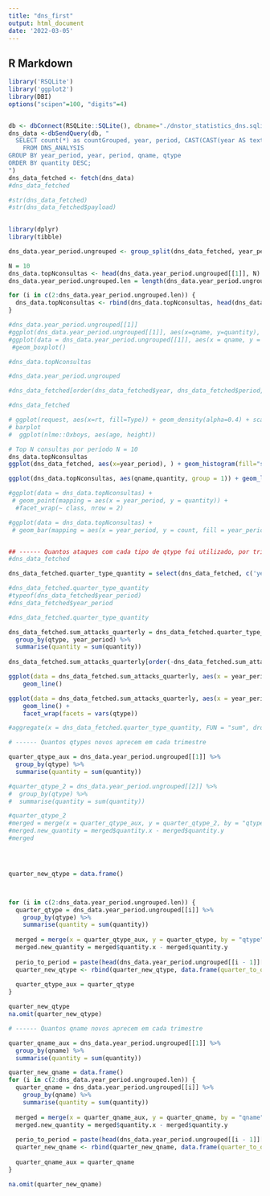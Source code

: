 ```yaml
---
title: "dns_first"
output: html_document
date: '2022-03-05'
---
```


## R Markdown

```r
library('RSQLite')
library('ggplot2')
library(DBI)
options("scipen"=100, "digits"=4)


db <- dbConnect(RSQLite::SQLite(), dbname="./dnstor_statistics_dns.sqlite")
dns_data <-dbSendQuery(db, "  
  SELECT count(*) as countGrouped, year, period, CAST(CAST(year AS text) || CAST(period AS text) as integer) as year_period , qname, qtype, SUM(count) as quantity
    FROM DNS_ANALYSIS
GROUP BY year_period, year, period, qname, qtype
ORDER BY quantity DESC;
")
dns_data_fetched <- fetch(dns_data)
#dns_data_fetched

#str(dns_data_fetched)
#str(dns_data_fetched$payload)
    
```


```r
library(dplyr)
library(tibble)

dns_data.year_period.ungrouped <- group_split(dns_data_fetched, year_period) 

N = 10
dns_data.topNconsultas <- head(dns_data.year_period.ungrouped[[1]], N)
dns_data.year_period.ungrouped.len = length(dns_data.year_period.ungrouped)

for (i in c(2:dns_data.year_period.ungrouped.len)) {
  dns_data.topNconsultas <- rbind(dns_data.topNconsultas, head(dns_data.year_period.ungrouped[[i]], N))
}

#dns_data.year_period.ungrouped[[1]]
#ggplot(dns_data.year_period.ungrouped[[1]], aes(x=qname, y=quantity), ) + geom_histogram(fill="skyblue", alpha=0.5) 
#ggplot(data = dns_data.year_period.ungrouped[[1]], aes(x = qname, y = quantity)) +
 #geom_boxplot()

#dns_data.topNconsultas

#dns_data.year_period.ungrouped

#dns_data_fetched[order(dns_data_fetched$year, dns_data_fetched$period, -dns_data_fetched$quantity),]

#dns_data_fetched

# ggplot(request, aes(x=rt, fill=Type)) + geom_density(alpha=0.4) + scale_x_log10() + xlab("Number Request (log 10)") + ylab("Density") + ggtitle("Request per DRDoS Attacks")
# barplot
#  ggplot(nlme::Oxboys, aes(age, height))

# Top N consultas por período N = 10
dns_data.topNconsultas
ggplot(dns_data_fetched, aes(x=year_period), ) + geom_histogram(fill="skyblue", alpha=0.5) 

ggplot(dns_data.topNconsultas, aes(qname,quantity, group = 1)) + geom_line() + facet_grid(year_period ~ .)

#ggplot(data = dns_data.topNconsultas) + 
 # geom_point(mapping = aes(x = year_period, y = quantity)) + 
  #facet_wrap(~ class, nrow = 2)

#ggplot(data = dns_data.topNconsultas) + 
 # geom_bar(mapping = aes(x = year_period, y = count, fill = year_period), position = "fill")


## ------ Quantos ataques com cada tipo de qtype foi utilizado, por trimestre ? 
#dns_data_fetched

dns_data_fetched.quarter_type_quantity = select(dns_data_fetched, c('year_period', 'qtype', 'quantity'))

#dns_data_fetched.quarter_type_quantity
#typeof(dns_data_fetched$year_period)
#dns_data_fetched$year_period

#dns_data_fetched.quarter_type_quantity

dns_data_fetched.sum_attacks_quarterly = dns_data_fetched.quarter_type_quantity %>%
  group_by(qtype, year_period) %>%
  summarise(quantity = sum(quantity))
  
dns_data_fetched.sum_attacks_quarterly[order(-dns_data_fetched.sum_attacks_quarterly$quantity, dns_data_fetched.sum_attacks_quarterly$year_period),]

ggplot(data = dns_data_fetched.sum_attacks_quarterly, aes(x = year_period, y = quantity, color = qtype)) +
    geom_line()

ggplot(data = dns_data_fetched.sum_attacks_quarterly, aes(x = year_period, y = quantity)) +
    geom_line() +
    facet_wrap(facets = vars(qtype))

#aggregate(x = dns_data_fetched.quarter_type_quantity, FUN = "sum", drop = TRUE)

# ------ Quantos qtypes novos aprecem em cada trimestre

quarter_qtype_aux = dns_data.year_period.ungrouped[[1]] %>%
  group_by(qtype) %>%
  summarise(quantity = sum(quantity))

#quarter_qtype_2 = dns_data.year_period.ungrouped[[2]] %>%
#  group_by(qtype) %>%
#  summarise(quantity = sum(quantity))

#quarter_qtype_2
#merged = merge(x = quarter_qtype_aux, y = quarter_qtype_2, by = "qtype", all = TRUE)
#merged.new_quantity = merged$quantity.x - merged$quantity.y
#merged




quarter_new_qtype = data.frame()



for (i in c(2:dns_data.year_period.ungrouped.len)) {
  quarter_qtype = dns_data.year_period.ungrouped[[i]] %>%
    group_by(qtype) %>%
    summarise(quantity = sum(quantity))
  
  merged = merge(x = quarter_qtype_aux, y = quarter_qtype, by = "qtype", all = TRUE)
  merged.new_quantity = merged$quantity.x - merged$quantity.y
  
  perio_to_period = paste(head(dns_data.year_period.ungrouped[[i - 1]]['year'], 1), '.',  head(dns_data.year_period.ungrouped[[i - 1]]['period'], 1), '->' , head(dns_data.year_period.ungrouped[[i]]['year'], 1), '.', head(dns_data.year_period.ungrouped[[i]]['period'], 1))
  quarter_new_qtype <- rbind(quarter_new_qtype, data.frame(quarter_to_quarter=perio_to_period, merged$qtype, sum_quantity=merged$quantity.y - merged$quantity.x))
  
  quarter_qtype_aux = quarter_qtype
}

quarter_new_qtype
na.omit(quarter_new_qtype)

# ------ Quantos qname novos aprecem em cada trimestre

quarter_qname_aux = dns_data.year_period.ungrouped[[1]] %>%
  group_by(qname) %>%
  summarise(quantity = sum(quantity))

quarter_new_qname = data.frame()
for (i in c(2:dns_data.year_period.ungrouped.len)) {
  quarter_qname = dns_data.year_period.ungrouped[[i]] %>%
    group_by(qname) %>%
    summarise(quantity = sum(quantity))
  
  merged = merge(x = quarter_qname_aux, y = quarter_qname, by = "qname", all = TRUE)
  merged.new_quantity = merged$quantity.x - merged$quantity.y
  
  perio_to_period = paste(head(dns_data.year_period.ungrouped[[i - 1]]['year'], 1), '.',  head(dns_data.year_period.ungrouped[[i - 1]]['period'], 1), '->' , head(dns_data.year_period.ungrouped[[i]]['year'], 1), '.', head(dns_data.year_period.ungrouped[[i]]['period'], 1))
  quarter_new_qname <- rbind(quarter_new_qname, data.frame(quarter_to_quarter=perio_to_period, merged$qname, sum_quantity=merged$quantity.y - merged$quantity.x))
  
  quarter_qname_aux = quarter_qname
}

na.omit(quarter_new_qname)

```
